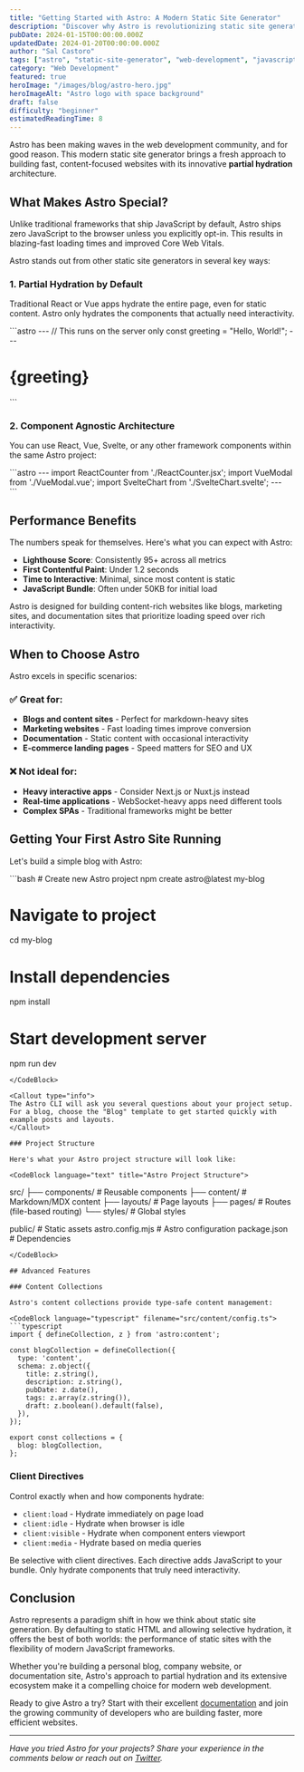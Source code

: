 ```yaml
---
title: "Getting Started with Astro: A Modern Static Site Generator"
description: "Discover why Astro is revolutionizing static site generation with its partial hydration architecture and component-agnostic approach."
pubDate: 2024-01-15T00:00:00.000Z
updatedDate: 2024-01-20T00:00:00.000Z
author: "Sal Castoro"
tags: ["astro", "static-site-generator", "web-development", "javascript"]
category: "Web Development"
featured: true
heroImage: "/images/blog/astro-hero.jpg"
heroImageAlt: "Astro logo with space background"
draft: false
difficulty: "beginner"
estimatedReadingTime: 8
---
```



Astro has been making waves in the web development community, and for good reason. This modern static site generator brings a fresh approach to building fast, content-focused websites with its innovative **partial hydration** architecture.

## What Makes Astro Special?

<Callout type="tip" title="Key Insight">
Unlike traditional frameworks that ship JavaScript by default, Astro ships zero JavaScript to the browser unless you explicitly opt-in. This results in blazing-fast loading times and improved Core Web Vitals.
</Callout>

Astro stands out from other static site generators in several key ways:

### 1. Partial Hydration by Default

Traditional React or Vue apps hydrate the entire page, even for static content. Astro only hydrates the components that actually need interactivity.

<CodeBlock language="astro" filename="Component.astro" title="Astro Component Example">
```astro
---
// This runs on the server only
const greeting = "Hello, World!";
---

<h1>{greeting}</h1>
<InteractiveCounter client:load />  <!-- Only this gets hydrated -->
<StaticContent />                   <!-- This stays static -->
```
</CodeBlock>

### 2. Component Agnostic Architecture

You can use React, Vue, Svelte, or any other framework components within the same Astro project:

<CodeBlock language="astro" filename="MixedComponents.astro">
```astro
---
import ReactCounter from './ReactCounter.jsx';
import VueModal from './VueModal.vue';
import SvelteChart from './SvelteChart.svelte';
---

<div>
  <ReactCounter client:visible />
  <VueModal client:click />
  <SvelteChart client:idle />
</div>
```
</CodeBlock>

## Performance Benefits

The numbers speak for themselves. Here's what you can expect with Astro:

- **Lighthouse Score**: Consistently 95+ across all metrics
- **First Contentful Paint**: Under 1.2 seconds
- **Time to Interactive**: Minimal, since most content is static
- **JavaScript Bundle**: Often under 50KB for initial load

<Quote author="Fred K. Schott" source="Astro Documentation" variant="pullquote">
Astro is designed for building content-rich websites like blogs, marketing sites, and documentation sites that prioritize loading speed over rich interactivity.
</Quote>

## When to Choose Astro

Astro excels in specific scenarios:

### ✅ Great for:
- **Blogs and content sites** - Perfect for markdown-heavy sites
- **Marketing websites** - Fast loading times improve conversion
- **Documentation** - Static content with occasional interactivity
- **E-commerce landing pages** - Speed matters for SEO and UX

### ❌ Not ideal for:
- **Heavy interactive apps** - Consider Next.js or Nuxt.js instead
- **Real-time applications** - WebSocket-heavy apps need different tools
- **Complex SPAs** - Traditional frameworks might be better

## Getting Your First Astro Site Running

Let's build a simple blog with Astro:

<CodeBlock language="bash" title="Project Setup">
```bash
# Create new Astro project
npm create astro@latest my-blog

# Navigate to project
cd my-blog

# Install dependencies
npm install

# Start development server
npm run dev
```
</CodeBlock>

<Callout type="info">
The Astro CLI will ask you several questions about your project setup. For a blog, choose the "Blog" template to get started quickly with example posts and layouts.
</Callout>

### Project Structure

Here's what your Astro project structure will look like:

<CodeBlock language="text" title="Astro Project Structure">
```
src/
├── components/     # Reusable components
├── content/        # Markdown/MDX content
├── layouts/        # Page layouts
├── pages/          # Routes (file-based routing)
└── styles/         # Global styles

public/             # Static assets
astro.config.mjs    # Astro configuration
package.json        # Dependencies
```
</CodeBlock>

## Advanced Features

### Content Collections

Astro's content collections provide type-safe content management:

<CodeBlock language="typescript" filename="src/content/config.ts">
```typescript
import { defineCollection, z } from 'astro:content';

const blogCollection = defineCollection({
  type: 'content',
  schema: z.object({
    title: z.string(),
    description: z.string(),
    pubDate: z.date(),
    tags: z.array(z.string()),
    draft: z.boolean().default(false),
  }),
});

export const collections = {
  blog: blogCollection,
};
```
</CodeBlock>

### Client Directives

Control exactly when and how components hydrate:

- `client:load` - Hydrate immediately on page load
- `client:idle` - Hydrate when browser is idle
- `client:visible` - Hydrate when component enters viewport
- `client:media` - Hydrate based on media queries

<Callout type="warning" title="Performance Tip">
Be selective with client directives. Each directive adds JavaScript to your bundle. Only hydrate components that truly need interactivity.
</Callout>

## Conclusion

Astro represents a paradigm shift in how we think about static site generation. By defaulting to static HTML and allowing selective hydration, it offers the best of both worlds: the performance of static sites with the flexibility of modern JavaScript frameworks.

Whether you're building a personal blog, company website, or documentation site, Astro's approach to partial hydration and its extensive ecosystem make it a compelling choice for modern web development.

Ready to give Astro a try? Start with their excellent [documentation](https://docs.astro.build) and join the growing community of developers who are building faster, more efficient websites.

---

*Have you tried Astro for your projects? Share your experience in the comments below or reach out on [Twitter](https://x.com/s_castoro).*